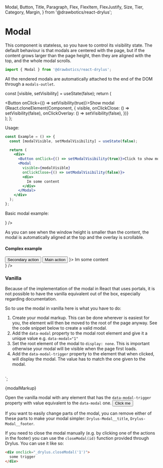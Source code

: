   Modal,
  Button,
  Title,
  Paragraph,
  Flex,
  FlexItem,
  FlexJustify,
  Size,
  Tier,
  Category,
  Margin,
} from '@drawbotics/react-drylus';




# Modal

This component is stateless, so you have to control its visibility state. The default behaviour is that modals are centered with the page, but if the content grows larger than the page height, then they are aligned with the top, and the whole modal scrolls.
```jsx
import { Modal } from '@drawbotics/react-drylus';
```
All the rendered modals are automatically attached to the end of the DOM through a `modals-outlet`.


  const [visible, setVisibility] = useState(false);
  return (
    <div>
      <Button onClick={() => setVisibility(true)}>Show modal</Button>
      {React.cloneElement(Component, {
        visible,
        onClickClose: () => setVisibility(false),
        onClickOverlay: () => setVisibility(false),
      })}
    </div>
  );
};


Usage:
```jsx
const Example = () => {
  const [modalVisible, setModalVisibility] = useState(false);

  return (
    <div>
      <Button onClick={() => setModalVisibility(true)}>Click to show modal</Button>
      <Modal
        visible={modalVisible}
        onClickClose={() => setModalVisibility(false)}>
        <div>
          Im some content
        </div>
      </Modal>
    </div>
  );
};
```

Basic modal example:

<Playground component={Modal}>
  <ModalController component={
    <Modal visible={false}>
      <Title size={4}>Im some content</Title>
      <div style={{ height: 500, background: 'linear-gradient(red, blue)' }} />
    </Modal>
  } />
</Playground>

As you can see when the window height is smaller than the content, the modal is automatically aligned at the top and the overlay is scrollable.

#### Complex example
<Playground>
  <ModalController component={
    <Modal visible={false} title="Modal title" footer={
      <Flex justify={FlexJustify.END}>
        <FlexItem>
          <Margin size={{ right: Size.EXTRA_SMALL }}>
            <Button tier={Tier.TERTIARY}>Secondary action</Button>
          </Margin>
        </FlexItem>
        <FlexItem>
          <Button category={Category.BRAND}>Main action</Button>
        </FlexItem>
      </Flex>
    }>
      <Paragraph>Im some content</Paragraph>
      <div style={{ height: 500, background: 'linear-gradient(red, blue)' }} />
    </Modal>
  } />
</Playground>


### Vanilla

Because of the implementation of the modal in React that uses portals, it is not possible to have the vanilla equivalent out of the box, especially regarding documentation.

So to use the modal in vanilla here is what you have to do:

1. Create your modal markup. This can be done wherever is easiest for you, the element will then be moved to the root of the page anyway. See the code snippet below to create a valid modal.
2. Add the `data-modal` property to the modal root element and give it a unique value e.g. `data-modal="1"`
3. Set the root element of the modal to `display: none`. This is important otherwise your modal will be visible when the page first loads.
4. Add the `data-modal-trigger` property to the element that when clicked, will display the modal. The value has to match the one given to the modal.

<br />

<div data-modal="1" class="Drylus-Modal__overlay" style="display: none">
  <div class="Drylus-Modal__container" data-element="container">
    <div class="Drylus-Modal__root">
      <div class="Drylus-Modal__close">
        <button data-element="close" class="Drylus-Button__root Drylus-Button__small Drylus-Button__round Drylus-Button__roundSmall Drylus-Button__tertiary">
          <i class="Drylus-Icon__root Drycon Drycon-x"></i>
        </button>
      </div>
      <div class="Drylus-Modal__title">
        <h4 class="Drylus-Title__root Drylus-Title__h4 Drylus-Title__noMargin">Modal title</h4>
      </div>
      <div class="Drylus-Modal__content">
        <p class="Drylus-Paragraph__root">Im some content</p>
        <div style="height: 300px"></div>
      </div>
      <div class="Drylus-Modal__footer">
        <div class="Drylus-Flex__root Drylus-Flex__horizontal Drylus-Flex__justifyEnd Drylus-Flex__alignCenter">
          <div class="Drylus-Flex__item">
            <div class="Drylus-Margin__root Drylus-Margin__resetMargin Drylus-Margin__extraSmallRight">
              <button class="Drylus-Button__root Drylus-Button__tertiary">Secondary action</button>
            </div>
          </div>
          <div class="Drylus-Flex__item">
            <button onclick="_drylus.closeModal('1')" class="Drylus-Button__root Drylus-Button__brand">Main action</button>
          </div>
        </div>
      </div>
    </div>
  </div>
</div>
`;

<CodeBox mode="html" format type="vanilla">{modalMarkup}</CodeBox>

<div dangerouslySetInnerHTML={{ __html: modalMarkup }} />

Open the vanilla modal with any element that has the `data-modal-trigger` property with value equivalent to the `data-modal` one.
<Playground>
  <button className="Drylus-Button__root" data-modal-trigger="1">
    Click me
  </button>
</Playground>

If you want to easily change parts of the modal, you can remove either of these parts to make your modal simpler: `Drylus-Modal__title`, `Drylus-Modal__footer`.

If you need to close the modal manually (e.g. by clicking one of the actions in the footer) you can use the `closeModal(id)` function provided through Drylus. You can use it like so:

```html
<div onclick="_drylus.closeModal('1')">
  some trigger
</div>
```